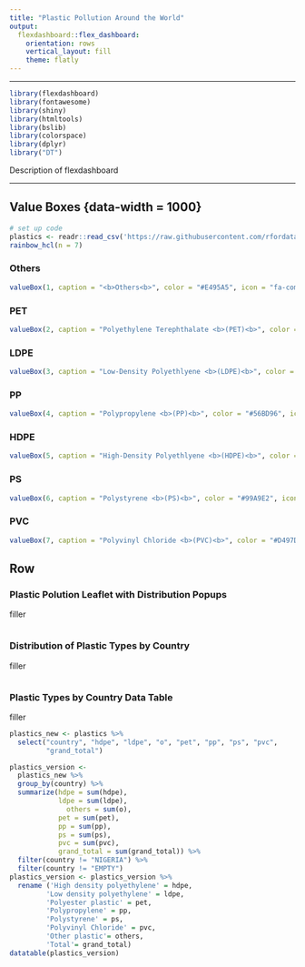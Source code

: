 ```yaml
---
title: "Plastic Pollution Around the World"
output:
  flexdashboard::flex_dashboard:
    orientation: rows
    vertical_layout: fill
    theme: flatly
---
```


```{=html}
<script src="https://kit.fontawesome.com/805d72eba7.js" crossorigin="anonymous"></script>
```

------------------------------------------------------------------------

```r
library(flexdashboard)
library(fontawesome)
library(shiny)
library(htmltools)
library(bslib)
library(colorspace)
library(dplyr)
library("DT")
```

Description of flexdashboard

------------------------------------------------------------------------

## Value Boxes {data-width = 1000}

```r
# set up code
plastics <- readr::read_csv('https://raw.githubusercontent.com/rfordatascience/tidytuesday/master/data/2021/2021-01-26/plastics.csv')
rainbow_hcl(n = 7)
```

### Others

```r
valueBox(1, caption = "<b>Others<b>", color = "#E495A5", icon = "fa-compact-disc")
```

### PET

```r
valueBox(2, caption = "Polyethylene Terephthalate <b>(PET)<b>", color = "#CEA472", icon = "fa-bottle-water")
```

### LDPE

```r
valueBox(3, caption = "Low-Density Polyethlyene <b>(LDPE)<b>", color = "#9CB469", icon = "fa-bag-shopping")
```

### PP

```r
valueBox(4, caption = "Polypropylene <b>(PP)<b>", color = "#56BD96", icon = "fa-suitcase-rolling")
```

### HDPE

```r
valueBox(5, caption = "High-Density Polyethlyene <b>(HDPE)<b>", color = "#46BAC8", icon = "fa-jug-detergent")
```

### PS

```r
valueBox(6, caption = "Polystyrene <b>(PS)<b>", color = "#99A9E2", icon = "fa-utensils")
```

### PVC

```r
valueBox(7, caption = "Polyvinyl Chloride <b>(PVC)<b>", color = "#D497D3", icon = "fa-sheet-plastic")
```

## Row {.tabset .tabset-fade}

### Plastic Polution Leaflet with Distribution Popups

filler

```r

```

### Distribution of Plastic Types by Country

filler

```r

```

### Plastic Types by Country Data Table

filler

```r
plastics_new <- plastics %>% 
  select("country", "hdpe", "ldpe", "o", "pet", "pp", "ps", "pvc",
         "grand_total")

plastics_version <- 
  plastics_new %>%
  group_by(country) %>%
  summarize(hdpe = sum(hdpe),
            ldpe = sum(ldpe),
              others = sum(o),
            pet = sum(pet),
            pp = sum(pp),
            ps = sum(ps),
            pvc = sum(pvc),
            grand_total = sum(grand_total)) %>% 
  filter(country != "NIGERIA") %>%
  filter(country != "EMPTY")
plastics_version <- plastics_version %>% 
  rename ('High density polyethylene' = hdpe,
         'Low density polyethylene' = ldpe,
         'Polyester plastic' = pet,
         'Polypropylene' = pp,
         'Polystyrene' = ps,
         'Polyvinyl Chloride' = pvc,
         'Other plastic'= others,
         'Total'= grand_total)
datatable(plastics_version)
```
